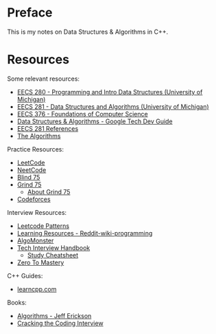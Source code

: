 # Preface {.unnumbered}

This is my notes on Data Structures & Algorithms in C++.

# Resources {.unnumbered}

Some relevant resources:

- [EECS 280 - Programming and Intro Data Structures (University of Michigan)](https://eecs280.org/)
- [EECS 281 - Data Structures and Algorithms (University of Michigan)](https://eecs281staff.github.io/eecs281.org/)
- [EECS 376 - Foundations of Computer Science](https://eecs376.org/)
- [Data Structures & Algorithms - Google Tech Dev Guide](https://techdevguide.withgoogle.com/paths/data-structures-and-algorithms/)
- [EECS 281 References](https://datastructures.maximal.io/)
- [The Algorithms](https://github.com/TheAlgorithms)

Practice Resources:

- [LeetCode](https://leetcode.com/problemset/)
- [NeetCode](https://neetcode.io/)
- [Blind 75](https://neetcode.io/practice)
- [Grind 75](https://www.techinterviewhandbook.org/grind75/)
  - [About Grind 75](https://www.techinterviewhandbook.org/grind75/about)
- [Codeforces](https://codeforces.com/problemset)

Interview Resources:

- [Leetcode Patterns](https://seanprashad.com/leetcode-patterns/)
- [Learning Resources - Reddit-wiki-programming](https://github.com/avgspacelover/Reddit-wiki-programming)
- [AlgoMonster](https://algo.monster/)
- [Tech Interview Handbook](https://www.techinterviewhandbook.org/)
  - [Study Cheatsheet](https://www.techinterviewhandbook.org/algorithms/study-cheatsheet/)
- [Zero To Mastery](https://zerotomastery.io/cheatsheets/data-structures-and-algorithms-cheat-sheet/)

C++ Guides:

- [learncpp.com](https://www.learncpp.com/)

Books:

- [Algorithms - Jeff Erickson](https://jeffe.cs.illinois.edu/teaching/algorithms/)
- [Cracking the Coding Interview]()